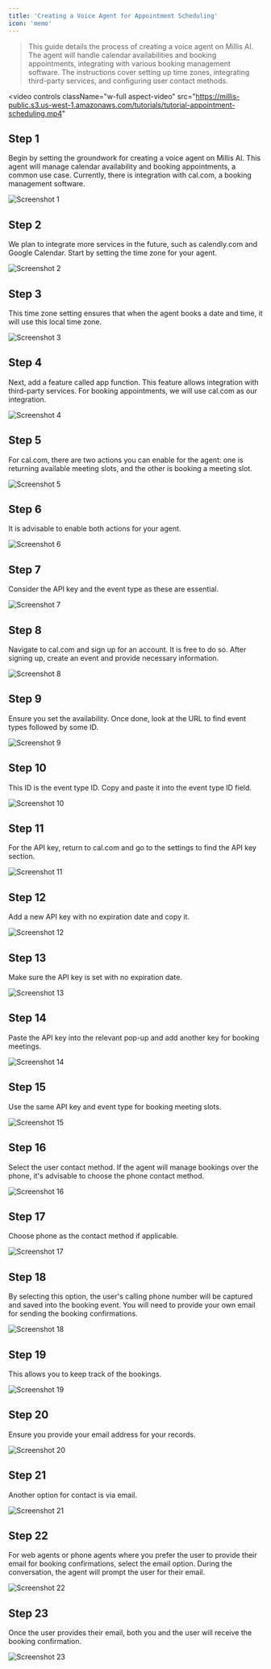```yaml
---
title: 'Creating a Voice Agent for Appointment Scheduling'
icon: 'memo'
---
```


> This guide details the process of creating a voice agent on Millis AI. The agent will handle calendar availabilities and booking appointments, integrating with various booking management software. The instructions cover setting up time zones, integrating third-party services, and configuring user contact methods.

<video
  controls
  className="w-full aspect-video"
  src="https://millis-public.s3.us-west-1.amazonaws.com/tutorials/tutorial-appointment-scheduling.mp4"
></video>

## Step 1

Begin by setting the groundwork for creating a voice agent on Millis AI. This agent will manage calendar availability and booking appointments, a common use case. Currently, there is integration with cal.com, a booking management software.

![Screenshot 1](/images/create-voice-agent-for-appointment-scheduling/image1.jpg)

## Step 2

We plan to integrate more services in the future, such as calendly.com and Google Calendar. Start by setting the time zone for your agent.

![Screenshot 2](/images/create-voice-agent-for-appointment-scheduling/image2.jpg)

## Step 3

This time zone setting ensures that when the agent books a date and time, it will use this local time zone.

![Screenshot 3](/images/create-voice-agent-for-appointment-scheduling/image3.jpg)

## Step 4

Next, add a feature called app function. This feature allows integration with third-party services. For booking appointments, we will use cal.com as our integration.

![Screenshot 4](/images/create-voice-agent-for-appointment-scheduling/image4.jpg)

## Step 5

For cal.com, there are two actions you can enable for the agent: one is returning available meeting slots, and the other is booking a meeting slot.

![Screenshot 5](/images/create-voice-agent-for-appointment-scheduling/image5.jpg)

## Step 6

It is advisable to enable both actions for your agent.

![Screenshot 6](/images/create-voice-agent-for-appointment-scheduling/image6.jpg)

## Step 7

Consider the API key and the event type as these are essential.

![Screenshot 7](/images/create-voice-agent-for-appointment-scheduling/image7.jpg)

## Step 8

Navigate to cal.com and sign up for an account. It is free to do so. After signing up, create an event and provide necessary information.

![Screenshot 8](/images/create-voice-agent-for-appointment-scheduling/image8.jpg)

## Step 9

Ensure you set the availability. Once done, look at the URL to find event types followed by some ID.

![Screenshot 9](/images/create-voice-agent-for-appointment-scheduling/image9.jpg)

## Step 10

This ID is the event type ID. Copy and paste it into the event type ID field.

![Screenshot 10](/images/create-voice-agent-for-appointment-scheduling/image10.jpg)

## Step 11

For the API key, return to cal.com and go to the settings to find the API key section.

![Screenshot 11](/images/create-voice-agent-for-appointment-scheduling/image11.jpg)

## Step 12

Add a new API key with no expiration date and copy it.

![Screenshot 12](/images/create-voice-agent-for-appointment-scheduling/image12.jpg)

## Step 13

Make sure the API key is set with no expiration date.

![Screenshot 13](/images/create-voice-agent-for-appointment-scheduling/image13.jpg)

## Step 14

Paste the API key into the relevant pop-up and add another key for booking meetings.

![Screenshot 14](/images/create-voice-agent-for-appointment-scheduling/image14.jpg)

## Step 15

Use the same API key and event type for booking meeting slots.

![Screenshot 15](/images/create-voice-agent-for-appointment-scheduling/image15.jpg)

## Step 16

Select the user contact method. If the agent will manage bookings over the phone, it's advisable to choose the phone contact method.

![Screenshot 16](/images/create-voice-agent-for-appointment-scheduling/image16.jpg)

## Step 17

Choose phone as the contact method if applicable.

![Screenshot 17](/images/create-voice-agent-for-appointment-scheduling/image17.jpg)

## Step 18

By selecting this option, the user's calling phone number will be captured and saved into the booking event. You will need to provide your own email for sending the booking confirmations.

![Screenshot 18](/images/create-voice-agent-for-appointment-scheduling/image18.jpg)

## Step 19

This allows you to keep track of the bookings.

![Screenshot 19](/images/create-voice-agent-for-appointment-scheduling/image19.jpg)

## Step 20

Ensure you provide your email address for your records.

![Screenshot 20](/images/create-voice-agent-for-appointment-scheduling/image20.jpg)

## Step 21

Another option for contact is via email.

![Screenshot 21](/images/create-voice-agent-for-appointment-scheduling/image21.jpg)

## Step 22

For web agents or phone agents where you prefer the user to provide their email for booking confirmations, select the email option. During the conversation, the agent will prompt the user for their email.

![Screenshot 22](/images/create-voice-agent-for-appointment-scheduling/image22.jpg)

## Step 23

Once the user provides their email, both you and the user will receive the booking confirmation.

![Screenshot 23](/images/create-voice-agent-for-appointment-scheduling/image23.jpg)